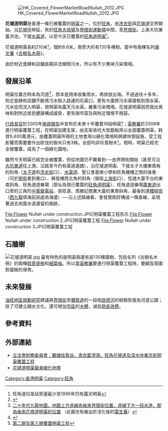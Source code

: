 [[File:HK_Covered_FlowerMarketRoadNullah_2012.JPG|thumb]]

'''花墟道明渠'''是香港一條已被覆蓋的[[明渠|明渠]]之一，位於[[旺角|旺角]]，由[[洗衣街|洗衣街]]與[[花墟道|花墟道]]交界開始，沿[[花墟徑|花墟徑]]伸延，夾於[[旺角大球場|旺角大球場]]及[[界限街運動場|界限街運動場]]中間，至[[界限街|界限街]]。上承大坑東蓄洪池，下接[[水渠道|水渠道]]，以至今天已覆蓋的[[旺角道明渠|旺角道明渠]]<ref>旺角道垃圾站旁邊最少至1996年仍有露天明渠</ref>。

花墟道明渠長約210米<small><ref>{{Cite web |url=http://www.devb.gov.hk/filemanager/en/Content_69/P200802270252_0252_37001.pdf |title=有關露天明渠的資料 |accessdate=2014-07-29 |archive-date=2015-09-23 |archive-url=https://web.archive.org/web/20150923214014/http://www.devb.gov.hk/filemanager/en/Content_69/P200802270252_0252_37001.pdf |dead-url=yes }}</ref></small>，闊約6.6米，兩旁大約有130多棵樹，當中有兩棵名列[[康樂及文化事務署|康文署]]《[[香港古樹名木冊|古樹名木冊]]》。

由於附近食肆和店舖長期非法傾倒污水，所以有不少異味污染環境。

==發展沿革==
明渠位置古時本為河道<ref>[http://4.bp.blogspot.com/-rHP08e6FPq4/UHoNqU7uIWI/AAAAAAAAATg/MZLaN3oD2F8/s1600/P1010504_e.jpg 二十年代九龍地圖，地圖上方虛線為後來[[界限街|界限街]]位置，虛線下方一段水道，即為後來花墟道明渠的位置] {{Wayback|url=http://4.bp.blogspot.com/-rHP08e6FPq4/UHoNqU7uIWI/AAAAAAAAATg/MZLaN3oD2F8/s1600/P1010504_e.jpg |date=20160305071005 }}（此圖也有展出於活化後的[[雷生春|雷生春]]）</ref>，原本是用來收集雨水，再排放出海。不過過往十多年，附近食肆和店舖不斷將污水倒入路邊的坑渠口，更有大廈將污水渠接駁到雨水渠，污水從而流入明渠，視明渠為露天污水渠，嚴重污染環境。花墟道明渠因而發出臭味和對附近居民健康構成威脅，更有損市容及與附近環境不相容。

[[香港特別行政區行政長官|行政長官]]於2005年[[香港施政報告|施政報告]]中宣布於未來十年覆蓋16段明渠<small><ref>{{Cite web |url=http://www.info.gov.hk/gia/general/200501/14/0114211.htm |title=政府於未來十年覆蓋十六段明渠 |accessdate=2008-09-22 |archive-date=2009-02-12 |archive-url=https://web.archive.org/web/20090212142439/http://info.gov.hk/gia/general/200501/14/0114211.htm |dead-url=no }}</ref></small>；[[渠務署|渠務署]]於2008年進行明渠覆蓋工程，在明渠加建支架，由支架承托大型鋁板用以全面覆蓋明渠，耗資9,400萬港元，由覆蓋明渠所得的土地會用以綠化環境和興建休憩設施，受工程影響而需要要作出砍伐的樹木只有3株，全部均非珍貴樹木<small><ref>[http://www.devb-wb.gov.hk/FileManager/TC/legco_matters/legco_questions_and_replies/works_matters/annex7-c.pdf 第二期及第三期覆蓋明渠工程]{{dead link|date=2018年4月 |bot=InternetArchiveBot |fix-attempted=yes }}</ref></small>。現時，明渠已經完全被覆蓋，成為了一個綠化園地。

雖然今天明渠已經完全被覆蓋，但從地圖仍不難看到──由界限街開始（甚至可沿[[大坑東道|大坑東道]]往上溯，沿路至今仍有渠道遺蹟），沿花墟道明渠、下接太子大樓東南角的斜角（[[太子道|太子道]]和[[洗衣街|洗衣街]]口）、[[水渠道|水渠道]]、聖公會基榮小學和旺角機樓之間的後巷（可於[[弼街|弼街]]看到巷口）、興發樓西北角的斜角（弼街[[上海街|上海街]]口）、恆通大廈平台的東南斜角、旺角道遊樂場（原址為現已覆蓋的[[旺角道明渠|旺角道明渠]]）、旺角道遊樂場[[廣東道|廣東道]]出口旁的三角形[[中電控股|中電]][[變電站|變電站]]、長旺道、周勝記商業大廈的東南斜角，最後到達[[櫻桃街|櫻桃街]]（[[西九龍|西九龍]]填海前該處為海邊）──沿上述路線看，會發覺剛好構成一條直線，呈現著過去地面水道遺留的痕跡。

<gallery>
File:Flower Nullah under construction.JPG|明渠覆蓋工程告示
File:Flower Nullah under construction 2.JPG|明渠覆蓋工程
File:Flower Nullah under construction 3.JPG|明渠覆蓋工程
</gallery>

==石牆樹==
[[File:花墟道明渠.jpg|thumb]]
最有特色的是明渠兩邊有逾130棵牆樹，包括名列《古樹名木冊》的兩棵[[假菩提樹|假菩提樹]]和[[細葉榕|細葉榕]]。所以當[[渠務署|渠務署]]要進行明渠覆蓋工程時，要顧及周圍對牆樹的保育。

==未來發展==
[[油旺地區規劃研究|油旺地區規劃研究]]建議將[[界限街|界限街]]至[[彌敦道|彌敦道]]的一段按[[啟德河|啟德河]]的經驗恢復為河道公園；除了可建立親水文化，還可增加[[香港市區|市區]]的[[水體|水體]]，減低[[熱島效應|熱島效應]]。

==參考資料==
<div class="references-small">
<references />
</div>

==外部連結==
*[http://www.legco.gov.hk/yr07-08/chinese/fc/pwsc/papers/p07-69c.pdf 立法會財務委員會：觀塘佐敦谷、青衣藍澄灣、旺角花墟道及深水埗東京街明渠覆蓋工程] {{Wayback|url=http://www.legco.gov.hk/yr07-08/chinese/fc/pwsc/papers/p07-69c.pdf |date=20160305015257 }}
*[http://appledaily.atnext.com/template/ap_test/art_main.cfm?iss_id=20080210&sec_id=4104&subsec_id=11867&art_id=10735758 花墟道明渠變身綠化地帶]{{dead link|date=2018年4月 |bot=InternetArchiveBot |fix-attempted=yes }}

{{香港明渠}}

[[Category:香港明渠|Category:香港明渠]]
[[Category:旺角|Category:旺角]]